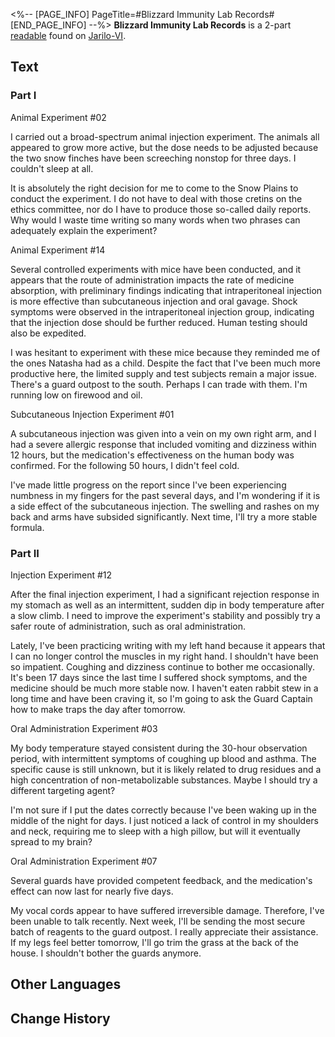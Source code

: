 <%-- [PAGE_INFO]
PageTitle=#Blizzard Immunity Lab Records#
[END_PAGE_INFO] --%>
{{Readable Infobox
|id           = 076
|partIds      = 190199;190200
|title        = 
|image        = Item Jarilo-VI Readable.png
|world        = Jarilo-VI
|parts        = 2
|author       = <!--to be added-->
|description  = The notes left by Natasha's brother, Vache, which recorded a series of experiments relating to his efforts to develop a medicine named "Blizzard Immunity."
|part1        = Part I
|source1      = {{cx|Source missing}}
|part2        = Part II
|source2      = {{cx|Source missing}}
|characters   = 
|factions     = 
}}
'''Blizzard Immunity Lab Records''' is a 2-part [[readable]] found on [[Jarilo-VI]].
<!--
==Location==
{{Map Embed|<map name>|<marker id>}}
-->
==Text==
===Part I===
Animal Experiment #02

I carried out a broad-spectrum animal injection experiment. The animals all appeared to grow more active, but the dose needs to be adjusted because the two snow finches have been screeching nonstop for three days. I couldn't sleep at all.

It is absolutely the right decision for me to come to the Snow Plains to conduct the experiment. I do not have to deal with those cretins on the ethics committee, nor do I have to produce those so-called daily reports. Why would I waste time writing so many words when two phrases can adequately explain the experiment?

Animal Experiment #14

Several controlled experiments with mice have been conducted, and it appears that the route of administration impacts the rate of medicine absorption, with preliminary findings indicating that intraperitoneal injection is more effective than subcutaneous injection and oral gavage. Shock symptoms were observed in the intraperitoneal injection group, indicating that the injection dose should be further reduced. Human testing should also be expedited.

I was hesitant to experiment with these mice because they reminded me of the ones Natasha had as a child. Despite the fact that I've been much more productive here, the limited supply and test subjects remain a major issue. There's a guard outpost to the south. Perhaps I can trade with them. I'm running low on firewood and oil.

Subcutaneous Injection Experiment #01

A subcutaneous injection was given into a vein on my own right arm, and I had a severe allergic response that included vomiting and dizziness within 12 hours, but the medication's effectiveness on the human body was confirmed. For the following 50 hours, I didn't feel cold.

I've made little progress on the report since I've been experiencing numbness in my fingers for the past several days, and I'm wondering if it is a side effect of the subcutaneous injection. The swelling and rashes on my back and arms have subsided significantly. Next time, I'll try a more stable formula.

===Part II===
Injection Experiment #12

After the final injection experiment, I had a significant rejection response in my stomach as well as an intermittent, sudden dip in body temperature after a slow climb. I need to improve the experiment's stability and possibly try a safer route of administration, such as oral administration.

Lately, I've been practicing writing with my left hand because it appears that I can no longer control the muscles in my right hand. I shouldn't have been so impatient. Coughing and dizziness continue to bother me occasionally. It's been 17 days since the last time I suffered shock symptoms, and the medicine should be much more stable now. I haven't eaten rabbit stew in a long time and have been craving it, so I'm going to ask the Guard Captain how to make traps the day after tomorrow.

Oral Administration Experiment #03

My body temperature stayed consistent during the 30-hour observation period, with intermittent symptoms of coughing up blood and asthma. The specific cause is still unknown, but it is likely related to drug residues and a high concentration of non-metabolizable substances. Maybe I should try a different targeting agent?

I'm not sure if I put the dates correctly because I've been waking up in the middle of the night for days. I just noticed a lack of control in my shoulders and neck, requiring me to sleep with a high pillow, but will it eventually spread to my brain?

Oral Administration Experiment #07

Several guards have provided competent feedback, and the medication's effect can now last for nearly five days.

My vocal cords appear to have suffered irreversible damage. Therefore, I've been unable to talk recently. Next week, I'll be sending the most secure batch of reagents to the guard outpost. I really appreciate their assistance. If my legs feel better tomorrow, I'll go trim the grass at the back of the house. I shouldn't bother the guards anymore.

<!--
==Trivia==
* 
-->
==Other Languages==
{{Other Languages
|en   = Blizzard Immunity Lab Records
|zhs  = 「风雪免疫」实验记录
|zht  = 「風雪免疫」實驗紀錄
|ja   = 「吹雪免疫」実験記録
|ko   = 「눈보라 면역」 실험 기록
|es   = Registros del experimento Inmunidad a la ventisca
|fr   = Historique de laboratoire &mdash; Immunité au blizzard
|ru   = Иммунитет к метели: Протокол испытаний
|th   = บันทึกการทดลอง "ภูมิต้านลมหนาว"
|vi   = Ghi Chép Thí Nghiệm "Miễn Dịch Gió Tuyết"
|de   = Immunität gegen Schneesturm – Laboraufzeichnungen
|id   = Catatan Eksperimen "Kekebalan Pada Badai"
|pt   = Registros de Pesquisa de Imunidade à Nevasca
}}

==Change History==
{{Change History|1.0}}